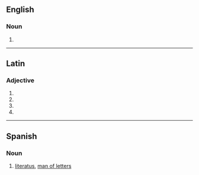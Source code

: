 ==English==

===Noun===
{{en-noun|literati}}

# {{singular of|literati|lang=en}}

----

==Latin==

===Adjective===
{{la-adj-form|literātō}}

# {{inflection of|literātus||dat|m|s|lang=la}}
# {{inflection of|literātus||dat|n|s|lang=la}}
# {{inflection of|literātus||abl|m|s|lang=la}}
# {{inflection of|literātus||abl|n|s|lang=la}}

----

==Spanish==

===Noun===
{{es-noun|m|f=literata}}

# [[literatus]], [[man of letters]]